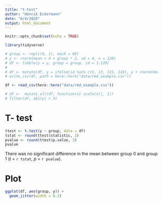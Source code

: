 ```yaml
---
title: "t-test"
author: "Henrik Eckermann"
date: "6/4/2020"
output: html_document
---
```


```r
knitr::opts_chunk$set(echo = TRUE)
```



```r
library(tidyverse)

# group <- rep(c(0, 1), each = 60)
# y <- rnorm(mean = 4 + group * 2, sd = 4, n = 120)
# df <- tibble(y = y, group = group, id = 1:120)
# 
# df <- mutate(df, y = ifelse(id %in% c(5, 13, 115, 119), y + rnorm(mean = 20, sd = 5, n = 1), y))
# write_csv(df, path = here::here("data/rmd_example.csv"))

df <- read_csv(here::here("data/rmd_example.csv"))

# df <-  mutate_all(df, function(x) scale(x)[, 1])
# filter(df, abs(y) > 3)
```



# T- test 

```r
ttest <- t.test(y ~ group, data = df)
tstat <- round(ttest$statistic, 2)
pvalue <- round(ttest$p.value, 3)
pvalue
```


There was no significant difference in the mean between group 0 and group 1 (_t_ = `r tstat`, _p_ = `r pvalue`).



# Plot 

```r
ggplot(df, aes(group, y)) +
  geom_jitter(width = 0.1)
```


